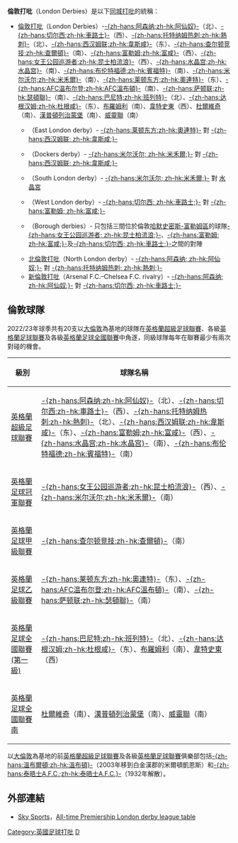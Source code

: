 {{noteTA
|T=zh-hans:伦敦德比;zh-hk:倫敦打吡;zh-tw:倫敦德比;
|1=zh-hans:德比;zh-hk:打吡;zh-tw:德比;
}}
'''倫敦打吡'''（London Derbies）是以下[[同城打吡|同城打吡]]的統稱：
*[[倫敦打吡|倫敦打吡]]（London Derbies）-[[阿森纳足球俱乐部|-{zh-hans:阿森纳;zh-hk:阿仙奴}-]]（北）、[[切尔西足球俱乐部|-{zh-hans:切尔西;zh-hk:車路士}-]]（西）、[[托特纳姆热刺足球俱乐部|-{zh-hans:托特纳姆热刺;zh-hk:熱刺}-]]（北）、[[西汉姆联足球俱乐部|-{zh-hans:西汉姆联;zh-hk:韋斯咸}-]]（东）、[[查尔顿竞技足球俱乐部|-{zh-hans:查尔顿竞技;zh-hk:查爾頓}-]]（南）、[[富勒姆足球俱乐部|-{zh-hans:富勒姆;zh-hk:富咸}-]]（西）、[[女王公园巡游者足球俱乐部|-{zh-hans:女王公园巡游者;zh-hk:昆士柏流浪}-]]（西）、[[水晶宫足球俱乐部|-{zh-hans:水晶宫;zh-hk:水晶宫}-]]（南）、[[布伦特福德足球俱乐部|-{zh-hans:布伦特福德;zh-hk:賓福特}-]]（南）、[[米尔沃尔足球俱乐部|-{zh-hans:米尔沃尔;zh-hk:米禾爾}-]]（南）、[[莱顿东方足球俱乐部|-{zh-hans:莱顿东方;zh-hk:奧連特}-]]（东）、[[AFC温布顿|-{zh-hans:AFC温布尔登;zh-hk:AFC溫布頓}-]]（南）、[[瑟頓聯足球會|-{zh-hans:萨顿联;zh-hk:瑟頓聯}-]]（南）、[[巴尼特足球俱乐部|-{zh-hans:巴尼特;zh-hk:班列特}-]]（北）、[[达根汉姆和雷德布里奇足球俱乐部|-{zh-hans:达根汉姆;zh-hk:杜根咸}-]]（东）、[[布罗姆利足球俱乐部|布羅姆利]]（南）、[[韋特史東足球會|韋特史東]]（西）、[[杜爾維奇足球會|杜爾維奇]]（南）、[[漢普頓列治蒙堡足球會|漢普頓列治蒙堡]]（南）、[[威靈聯足球會|威靈聯]]（南）
**{{tsl|en|East London derby|東倫敦打吡}}（East London derby）- [[莱顿东方足球俱乐部|-{zh-hans:莱顿东方;zh-hk:奧連特}-]] 對 [[西汉姆联足球俱乐部|-{zh-hans:西汉姆联; zh-hk:韋斯咸;}-]]
**{{tsl|en|Dockers derby|碼頭工人打吡}}（Dockers derby）- [[米尔沃尔足球俱乐部|-{zh-hans:米尔沃尔; zh-hk:米禾爾;}-]] 對 [[西汉姆联足球俱乐部|-{zh-hans:西汉姆联; zh-hk:韋斯咸;}-]] 
**{{tsl|en|South London derby|南倫敦打吡}}（South London derby）- [[米尔沃尔足球俱乐部|-{zh-hans:米尔沃尔; zh-hk:米禾爾;}-]] 對 [[水晶宫足球俱乐部|水晶宮]]
**{{tsl|en|West London derby|西倫敦打吡}}（West London derby）- [[切尔西足球俱乐部|-{zh-hans:切尔西; zh-hk:車路士;}-]] 對 [[富勒姆足球俱乐部|-{zh-hans:富勒姆; zh-hk:富咸;}-]]
**{{tsl|en|Borough derbies|波魯打吡}}（Borough derbies）- 只包括三間位於倫敦[[哈默史密斯-富勒姆區|哈默史密斯-富勒姆區]]的球隊[[女王公园巡游者足球俱乐部|-{zh-hans:女王公园巡游者; zh-hk:昆士柏流浪;}-]]、[[富勒姆足球俱乐部|-{zh-hans:富勒姆; zh-hk:富咸;}-]]及[[切尔西足球俱乐部|-{zh-hans:切尔西; zh-hk:車路士;}-]]之間的對陣
**[[北倫敦打吡|北倫敦打吡]]（North London derby）- [[阿森纳足球俱乐部|-{zh-hans:阿森纳; zh-hk:阿仙奴;}-]] 對 [[托特纳姆足球俱乐部|-{zh-hans:托特纳姆热刺; zh-hk:熱刺;}-]]
**[[新倫敦打吡|新倫敦打吡]]（Arsenal F.C.–Chelsea F.C. rivalry）- [[阿森纳足球俱乐部|-{zh-hans:阿森纳; zh-hk:阿仙奴;}-]] 對 [[切尔西足球俱乐部|-{zh-hans:切尔西; zh-hk:車路士;}-]]
==倫敦球隊==
2022/23年球季共有20支以[[大倫敦|大倫敦]]為基地的球隊在[[英格蘭超級足球聯賽|英格蘭超級足球聯賽]]、各級[[英格蘭足球聯賽|英格蘭足球聯賽]]及各級[[英格蘭足球全國聯賽|英格蘭足球全國聯賽]]中角逐，同級球隊每年在聯賽最少有兩次對碰的機會。
{| class="wikitable"
!級別
!球隊名稱
|-
|[[英格蘭超級足球聯賽|英格蘭超級足球聯賽]]
|[[阿森纳足球俱乐部|-{zh-hans:阿森纳;zh-hk:阿仙奴}-]]（北）、[[切尔西足球俱乐部|-{zh-hans:切尔西;zh-hk:車路士}-]]（西）、[[托特纳姆热刺足球俱乐部|-{zh-hans:托特纳姆热刺;zh-hk:熱刺}-]]（北）、[[西汉姆联足球俱乐部|-{zh-hans:西汉姆联;zh-hk:韋斯咸}-]]（东）、[[富勒姆足球俱乐部|-{zh-hans:富勒姆;zh-hk:富咸}-]]（西）、[[水晶宫足球俱乐部|-{zh-hans:水晶宫;zh-hk:水晶宫}-]]（南）、[[布伦特福德足球俱乐部|-{zh-hans:布伦特福德;zh-hk:賓福特}-]]（南）
|-
|[[英格蘭足球冠軍聯賽|英格蘭足球冠軍聯賽]]
|[[女王公园巡游者足球俱乐部|-{zh-hans:女王公园巡游者;zh-hk:昆士柏流浪}-]]（西）、[[米尔沃尔足球俱乐部|-{zh-hans:米尔沃尔;zh-hk:米禾爾}-]]（南）
|-
|[[英格蘭足球甲級聯賽|英格蘭足球甲級聯賽]]
|[[查尔顿竞技足球俱乐部|-{zh-hans:查尔顿竞技;zh-hk:查爾頓}-]]（南）
|-
|[[英格蘭足球乙級聯賽|英格蘭足球乙級聯賽]]
|[[莱顿东方足球俱乐部|-{zh-hans:莱顿东方;zh-hk:奧連特}-]]（东）、[[AFC温布顿|-{zh-hans:AFC温布尔登;zh-hk:AFC溫布頓}-]]（南）、[[瑟頓聯足球會|-{zh-hans:萨顿联;zh-hk:瑟頓聯}-]]（南）
|-
|[[英格蘭足球全國聯賽_(第一級)|英格蘭足球全國聯賽 (第一級)]]
|[[巴尼特足球俱乐部|-{zh-hans:巴尼特;zh-hk:班列特}-]]（北）、[[达根汉姆和雷德布里奇足球俱乐部|-{zh-hans:达根汉姆;zh-hk:杜根咸}-]]（东）、[[布罗姆利足球俱乐部|布羅姆利]]（南）、[[韋特史東足球會|韋特史東]]（西）
|-
|[[英格蘭足球全國聯賽南|英格蘭足球全國聯賽南]]
|[[杜爾維奇足球會|杜爾維奇]]（南）、[[漢普頓列治蒙堡足球會|漢普頓列治蒙堡]]（南）、[[威靈聯足球會|威靈聯]]（南）
|}
以[[大倫敦|大倫敦]]為基地的前[[英格蘭超級足球聯賽|英格蘭超級足球聯賽]]及各級[[英格蘭足球聯賽|英格蘭足球聯賽]]俱樂部包括[[溫布爾頓足球俱樂部|-{zh-hans:溫布爾頓;zh-hk:溫布頓}-]]（2003年移到白金漢郡的米爾頓凱恩斯）和[[Thames_A.F.C.|-{zh-hans:泰晤士A.F.C.;zh-hk:泰晤士A.F.C.}-]]（1932年解散）。

==外部連結==
* [[Sky_Sports|Sky Sports]]，[http://home.skysports.com/column.aspx?hlid=426453&lid=opta_analysis&title=Capital+Gains?+Opta+Analysis&channel= All-time Premiership London derby league table]{{dead link|date=2017年11月 |bot=InternetArchiveBot |fix-attempted=yes }} 
[[Category:英國足球打吡|Category:英國足球打吡]]
[[Category:倫敦體育|D]]